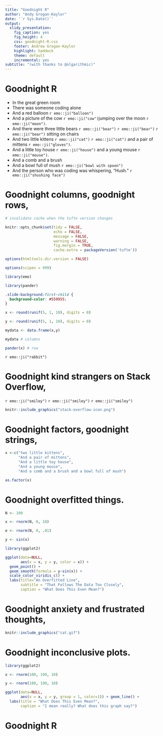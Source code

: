 ```yaml
---
title: "Goodnight R"
author: "Andy Grogan-Kaylor"
date: '`r Sys.Date()`'
output: 
  slidy_presentation: 
    fig_caption: yes
    fig_height: 4
    css: goodnight-R.css
    footer: Andrew Grogan-Kaylor
    highlight: haddock
    theme: default
    incremental: yes
subtitle: "(with thanks to @olgarithmic)"
---
```


# Goodnight R

* In the great green room 
* There was someone coding alone 
* And a red balloon `r emo::ji("balloon")`
* And a picture of the cow `r emo::ji("cow")`jumping over the moon `r emo::ji("moon")`.
* And there were three little bears `r emo::ji("bear")` `r emo::ji("bear")` `r emo::ji("bear")` sitting on chairs
* And two little kittens `r emo::ji("cat")`  `r emo::ji("cat")` and a pair of mittens  `r emo::ji("gloves")`.
* And a little toy house `r emo::ji("house")` and a young mouse  `r emo::ji("mouse")`.
* And a comb and a brush
* And a bowl full of mush `r emo::ji("bowl with spoon")`
* And the person who was coding was whispering, "Hush." `r emo::ji("shushing face")`

# Goodnight columns, goodnight rows, {data-background=#559955}

```r

# invalidate cache when the tufte version changes

knitr::opts_chunk$set(tidy = FALSE, 
                      echo = FALSE,
                      message = FALSE,
                      warning = FALSE,
                      fig.margin = TRUE,
                      cache.extra = packageVersion('tufte'))

options(htmltools.dir.version = FALSE)

options(scipen = 999)

library(emo)

library(pander)

```

```css

.slide-background:first-child {
  background-color: #559955;
}

```

```r

x <- round(runif(5, 1, 10), digits = 0)

y <- round(runif(5, 1, 10), digits = 0)

mydata <- data.frame(x,y)

mydata # columns

pander(x) # row

```

`r emo::ji("rabbit")`

# Goodnight kind strangers on Stack Overflow, {data-background=#559955}

`r emo::ji("smiley")` `r emo::ji("smiley")` `r emo::ji("smiley")`

```r

knitr::include_graphics("stack-overflow-icon.png")

```

# Goodnight factors, goodnight strings, {data-background=#559955}

```r

x <-c("two little kittens", 
      "And a pair of mittens", 
      "And a little toy house", 
      "And a young mouse", 
      "And a comb and a brush and a bowl full of mush")

as.factor(x)

```

# Goodnight overfitted things. {data-background=#559955}

```r

N <- 100

x <- rnorm(N, 0, 10)

e <- rnorm(N, 0, .01)

y <- sin(x)

library(ggplot2)

ggplot(data=NULL,
       aes(x = x, y = y, color = x)) +
  geom_point() + 
  geom_smooth(formula = y~sin(x)) +
  scale_color_viridis_c() +
  labs(title="An Overfitted Line",
       subtitle = "That Follows The Data Too Closely",
       caption = "What Does This Even Mean?") 

```

# Goodnight anxiety and frustrated thoughts, {data-background=#559955}

```r

knitr::include_graphics("cat.gif")

```


# Goodnight inconclusive plots. {data-background=#559955}

```r

library(ggplot2)

x <- rnorm(100, 100, 10)

y <- rnorm(100, 100, 10)

ggplot(data=NULL,
       aes(x = x, y = y, group = 1, color=1)) + geom_line() +
  labs(title = "What Does This Even Mean?",
       caption = "I mean really? What does this graph say?")

```


# Goodnight R {#nextsteps}
